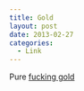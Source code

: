```yaml
---
title: Gold
layout: post
date: 2013-02-27
categories:
  - Link
---
```


Pure [fucking gold][1]

[1]: http://www.huffingtonpost.com/2013/02/26/earlie-johnsons-stolen-porn_n_2766196.html
